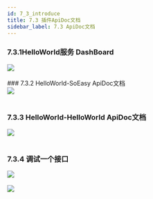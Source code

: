 ```yaml
---
id: 7_3_introduce
title: 7.3 插件ApiDoc文档
sidebar_label: 7.3 ApiDoc文档
---
```


###  7.3.1HelloWorld服务 DashBoard
<div style={{width:"100%",textAlign:"center"}}>
    <img src={useBaseUrl("img/helloworldDashboard01.jpg")} />
</div>
<br/>
###  7.3.2 HelloWorld-SoEasy ApiDoc文档
<div style={{width:"100%",textAlign:"center"}}>
    <img src={useBaseUrl("img/helloworlddashboard02.jpg")} />
</div>
<br/>

###  7.3.3 HelloWorld-HelloWorld ApiDoc文档
<div style={{width:"100%",textAlign:"center"}}>
    <img src={useBaseUrl("img/helloworlddashboard03.jpg")} />
</div>
<br/>


###  7.3.4 调试一个接口
<div style={{width:"100%",textAlign:"center"}}>
    <img src={useBaseUrl("img/helloworlddashboard04.jpg")} />
</div>
<br/>
<div style={{width:"100%",textAlign:"center"}}>
    <img src={useBaseUrl("img/helloworlddashboard05.jpg")} />
</div>
<br/>